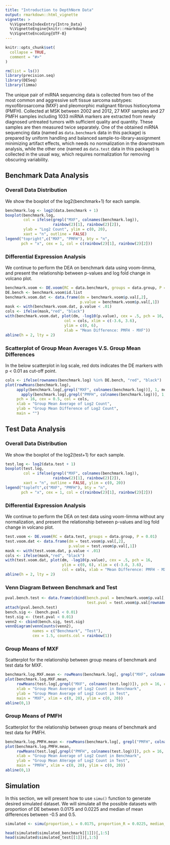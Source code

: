 ```yaml
---
title: "Introduction to DepthNorm Data"
output: rmarkdown::html_vignette
vignette: >
  %\VignetteIndexEntry{Intro_Data}
  %\VignetteEngine{knitr::rmarkdown}
  %\VignetteEncoding{UTF-8}
---
```


```r
knitr::opts_chunk$set(
  collapse = TRUE,
  comment = "#>"
)
```

```r
rm(list = ls())
library(precision.seq)
library(DESeq)
library(limma)
```

The unique pair of miRNA sequencing data is collected from two of the most common and aggressive soft tissue sarcoma subtypes: myxofibrosarcoma (MXF) and pleomorphic malignant fibrous histiocytoma (PMFH). Collected at MSK between 2002 and 2012, 27 MXF samples and 27 PMFH samples including 1033 miRNA markers are extracted from newly diagnosed untreated tumors with sufficient quality and quantity. These samples are then measured twice separately. One of the obtained miRNA sequencing data (named as `data.benchmark` data in this package) is prepared by uniform handling and balanced sample-to-library-assignment minimizing artifact effects, which needs no normalization in the downstream analysis, while the other one (named as `data.test` data in this package) is collected in the usual way, which requires normalization for removing obscuring variability. 

## Benchmark Data Analysis
### Overall Data Distribution
We show the boxplot of the log2(benchmark+1) for each sample.
```r
benchmark.log <- log2(data.benchmark + 1)
boxplot(benchmark.log, 
        col = ifelse(grepl("MXF", colnames(benchmark.log)),
                     rainbow(2)[1], rainbow(2)[2]),
        ylab = "Log2 Count", ylim = c(0, 20),
        xaxt = "n", outline = FALSE)
legend("topright",c("MXF", "PMFH"), bty = "n",
       pch = "x", cex = 1, col = c(rainbow(2)[1], rainbow(2)[2]))
```  

### Differential Expression Analysis
We continue to perform the DEA on benchmark data using voom-limma, and present the relationship between p-values and log fold change in volcano plot.
```r
benchmark.voom <- DE.voom(RC = data.benchmark, groups = data.group, P = 0.01)
DE.bench <- benchmark.voom$id.list
benchmark.voom.dat <- data.frame(dm = benchmark.voom$p.val[,2],
                                 p.value = benchmark.voom$p.val[,1])
mask <- with(benchmark.voom.dat, p.value < .01)
cols <- ifelse(mask,"red", "black")
with(benchmark.voom.dat, plot(dm, -log10(p.value), cex = .5, pch = 16,
                          col = cols, xlim = c(-3.6, 3.6),
                          ylim = c(0, 6),
                          xlab = "Mean Difference: PMFH - MXF"))
abline(h = 2, lty = 2)
```  

### Scatterplot of Group Mean Averages V.S. Group Mean Differences
In the below scatterplot in log scale, red dots indicates the DE markers with p < 0.01 as cut-off point.
```r
cols <- ifelse(rownames(benchmark.log) %in% DE.bench, "red", "black")
plot(rowMeans(benchmark.log),
     apply(benchmark.log[,grepl("MXF", colnames(benchmark.log))], 1, mean) -
       apply(benchmark.log[,grepl("PMFH", colnames(benchmark.log))], 1, mean),
     pch = 16, cex = 0.5, col = cols,
     xlab = "Group Mean Average of Log2 Count", 
     ylab = "Group Mean Difference of Log2 Count",
     main = "")
```  


## Test Data Analysis
### Overall Data Distribution
We show the boxplot of the log2(test+1) for each sample.
```r
test.log <- log2(data.test + 1)
boxplot(test.log, 
        col = ifelse(grepl("MXF", colnames(benchmark.log)),
                     rainbow(2)[1], rainbow(2)[2]),
        xaxt = "n", outline = FALSE, ylim = c(0, 20))
legend("topleft",c("MXF", "PMFH"), bty = "n",
       pch = "x", cex = 1, col = c(rainbow(2)[1], rainbow(2)[2]))
```

### Differential Expression Analysis
We continue to perform the DEA on test data using voom-limma without any normalization, and present the relationship between p-values and log fold change in volcano plot.
```r
test.voom <- DE.voom(RC = data.test, groups = data.group, P = 0.01)
test.voom.dat <- data.frame(dm = test.voom$p.val[,2],
                            p.value = test.voom$p.val[,1])
mask <- with(test.voom.dat, p.value < .01)
cols <- ifelse(mask,"red", "black")
with(test.voom.dat, plot(dm, -log10(p.value), cex = .5, pch = 16,
                         ylim = c(0, 6), xlim = c(-3.6, 3.6),
                         col = cols, xlab = "Mean Difference: PMFH - MXF"))
abline(h = 2, lty = 2)
```

### Venn Diagram Between Benchmark and Test
```r
pval.bench.test <- data.frame(cbind(bench.pval = benchmark.voom$p.val[,1], 
                                    test.pval = test.voom$p.val[rownames(benchmark.voom$p.val),1]))
attach(pval.bench.test)
bench.sig <- (bench.pval < 0.01)
test.sig <- (test.pval < 0.01)
venn2 <- cbind(bench.sig, test.sig)
vennDiagram(vennCounts(venn2), 
            names = c("Benchmark", "Test"), 
            cex = 1.5, counts.col = rainbow(1))
```

### Group Means of MXF
Scatterplot for the relationship between group means of benchmark and test data for MXF.
```r
benchmark.log.MXF.mean <- rowMeans(benchmark.log[, grepl("MXF", colnames(benchmark.log))])
plot(benchmark.log.MXF.mean,
     rowMeans(test.log[,grepl("MXF", colnames(test.log))]), pch = 16, cex = 0.5,
     xlab = "Group Mean Average of Log2 Count in Benchmark", 
     ylab = "Group Mean Average of Log2 Count in Test",
     main = "MXF", xlim = c(0, 20), ylim = c(0, 20))
abline(0,1)
```

### Group Means of PMFH
Scatterplot for the relationship between group means of benchmark and test data for PMFH.
```r
benchmark.log.PMFH.mean <- rowMeans(benchmark.log[, grepl("PMFH", colnames(benchmark.log))])
plot(benchmark.log.PMFH.mean,
     rowMeans(test.log[,grepl("PMFH", colnames(test.log))]), pch = 16, cex = 0.5,
     xlab = "Group Mean Average of Log2 Count in Benchmark", 
     ylab = "Group Mean AVerage of Log2 Count in Test",
     main = "PMFH", xlim = c(0, 20), ylim = c(0, 20))
abline(0,1)
```


## Simulation
In this section, we will present how to use `simu()` function to generate desired simulated dataset. We will simulate all the possible datasets with proportion of DE between 0.0175 and 0.0225 and median of mean differences between -0.5 and 0.5.
```r
simulated <- simu(proportion_L = 0.0175, proportion_R = 0.0225, median_L = -0.5, median_R = 0.5, numsets = 100)

head(simulated$simulated_benchmark[[1]])[,1:5]
head(simulated$simulated_test[[1]])[,1:5]
```
